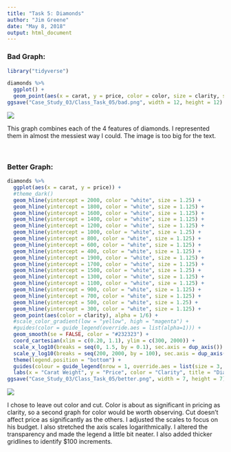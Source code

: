 ```yaml
---
title: "Task 5: Diamonds"
author: "Jim Greene"
date: "May 8, 2018"
output: html_document
---
```


### Bad Graph:

```r
library("tidyverse")
```

```r
diamonds %>%
  ggplot() +
  geom_point(aes(x = carat, y = price, color = color, size = clarity, shape = cut))
ggsave("Case_Study_03/Class_Task_05/bad.png", width = 12, height = 12)
```
![](bad.png)

This graph combines each of the 4 features of diamonds. I represented them in almost the messiest way I could. The image is too big for the text.

</br>

### Better Graph:

```r
diamonds %>%
  ggplot(aes(x = carat, y = price)) +
  #theme_dark()
  geom_hline(yintercept = 2000, color = "white", size = 1.25) + 
  geom_hline(yintercept = 1800, color = "white", size = 1.125) + 
  geom_hline(yintercept = 1600, color = "white", size = 1.125) + 
  geom_hline(yintercept = 1400, color = "white", size = 1.125) + 
  geom_hline(yintercept = 1200, color = "white", size = 1.125) + 
  geom_hline(yintercept = 1000, color = "white", size = 1.25) + 
  geom_hline(yintercept = 800, color = "white", size = 1.125) + 
  geom_hline(yintercept = 600, color = "white", size = 1.125) + 
  geom_hline(yintercept = 400, color = "white", size = 1.125) + 
  geom_hline(yintercept = 1900, color = "white", size = 1.125) + 
  geom_hline(yintercept = 1700, color = "white", size = 1.125) + 
  geom_hline(yintercept = 1500, color = "white", size = 1.25) + 
  geom_hline(yintercept = 1300, color = "white", size = 1.125) + 
  geom_hline(yintercept = 1100, color = "white", size = 1.125) + 
  geom_hline(yintercept = 900, color = "white", size = 1.125) + 
  geom_hline(yintercept = 700, color = "white", size = 1.125) + 
  geom_hline(yintercept = 500, color = "white", size = 1.25) + 
  geom_hline(yintercept = 300, color = "white", size = 1.125) + 
  geom_point(aes(color = clarity), alpha = 1/6) +
  #scale_color_gradient(low = "yellow", high = "magenta") +
  #guides(color = guide_legend(override.aes = list(alpha=1))) +
  geom_smooth(se = FALSE, color = "#232323") +
  coord_cartesian(xlim = c(0.20, 1.1), ylim = c(300, 2000)) + 
  scale_x_log10(breaks = seq(0, 1.5, by = 0.1), sec.axis = dup_axis()) + 
  scale_y_log10(breaks = seq(200, 2000, by = 100), sec.axis = dup_axis()) + 
  theme(legend.position = "bottom") +
  guides(colour = guide_legend(nrow = 1, override.aes = list(size = 3, alpha = 1))) +
  labs(x = "Carat Weight", y = "Price", color = "Clarity", title = "Diamond Prices")
ggsave("Case_Study_03/Class_Task_05/better.png", width = 7, height = 7)
```
![](better.png)

I chose to leave out color and cut. Color is about as significant in pricing as clarity, so a second graph for color would be worth observing. Cut doesn't affect price as significantly as the others.
I adjusted the scales to focus on his budget. I also stretched the axis scales logarithmically. I altered the transparency and made the legend a little bit neater. I also added thicker gridlines to identify $100 increments.